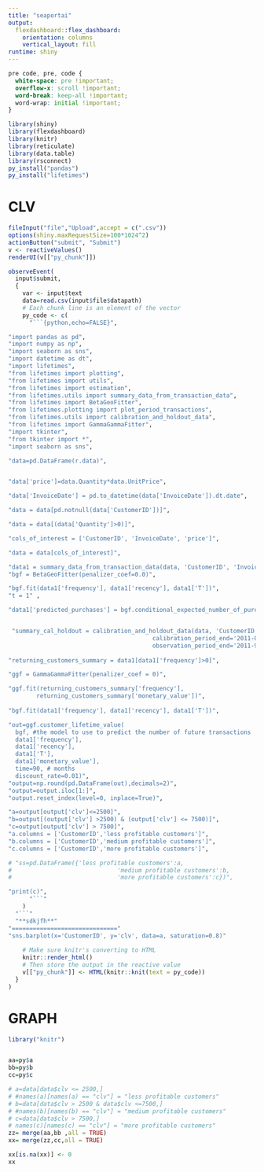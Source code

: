 ---
title: "seaportai"
output: 
  flexdashboard::flex_dashboard:
    orientation: columns
    vertical_layout: fill
runtime: shiny
---

```{css}
pre code, pre, code {
  white-space: pre !important;
  overflow-x: scroll !important;
  word-break: keep-all !important;
  word-wrap: initial !important;
}
```




```{r setup, include=FALSE}
library(shiny)
library(flexdashboard)
library(knitr)
library(reticulate)
library(data.table)
library(rsconnect)
py_install("pandas")
py_install("lifetimes")
```




**CLV**
===========================================

```{r, e}
fileInput("file","Upload",accept = c(".csv"))
options(shiny.maxRequestSize=100*1024^2)
actionButton("submit", "Submit")
v <- reactiveValues()
renderUI(v[["py_chunk"]])

observeEvent(
  input$submit,
  {
    var <- input$text
    data=read.csv(input$file$datapath)
    # Each chunk line is an element of the vector
    py_code <- c(
      "```{python,echo=FALSE}",

"import pandas as pd",
"import numpy as np",
"import seaborn as sns",
"import datetime as dt",
"import lifetimes",
"from lifetimes import plotting",
"from lifetimes import utils",
"from lifetimes import estimation",
"from lifetimes.utils import summary_data_from_transaction_data",
"from lifetimes import BetaGeoFitter",
"from lifetimes.plotting import plot_period_transactions",
"from lifetimes.utils import calibration_and_holdout_data",
"from lifetimes import GammaGammaFitter",
"import tkinter",
"from tkinter import *",
"import seaborn as sns",

"data=pd.DataFrame(r.data)",


"data['price']=data.Quantity*data.UnitPrice",

"data['InvoiceDate'] = pd.to_datetime(data['InvoiceDate']).dt.date",

"data = data[pd.notnull(data['CustomerID'])]",

"data = data[(data['Quantity']>0)]",

"cols_of_interest = ['CustomerID', 'InvoiceDate', 'price']",

"data = data[cols_of_interest]",

"data1 = summary_data_from_transaction_data(data, 'CustomerID', 'InvoiceDate', monetary_value_col='price', observation_period_end='2011-9-12')",
"bgf = BetaGeoFitter(penalizer_coef=0.0)",

"bgf.fit(data1['frequency'], data1['recency'], data1['T'])",
"t = 1" ,

"data1['predicted_purchases'] = bgf.conditional_expected_number_of_purchases_up_to_time(t, data1['frequency'],    data1['recency'], data1['T'])",


 "summary_cal_holdout = calibration_and_holdout_data(data, 'CustomerID', 'InvoiceDate',
                                         calibration_period_end='2011-08-06',
                                         observation_period_end='2011-9-12' ) " , 
                                        
"returning_customers_summary = data1[data1['frequency']>0]",

"ggf = GammaGammaFitter(penalizer_coef = 0)",

"ggf.fit(returning_customers_summary['frequency'],
        returning_customers_summary['monetary_value'])",
        
"bgf.fit(data1['frequency'], data1['recency'], data1['T'])",

"out=ggf.customer_lifetime_value(
  bgf, #the model to use to predict the number of future transactions
  data1['frequency'],
  data1['recency'],
  data1['T'],
  data1['monetary_value'],
  time=90, # months
  discount_rate=0.01)",
"output=np.round(pd.DataFrame(out),decimals=2)",
"output=output.iloc[1:]",
"output.reset_index(level=0, inplace=True)",

"a=output[output['clv']<=2500]",
"b=output[(output['clv'] >2500) & (output['clv'] <= 7500)]",
"c=output[output['clv'] > 7500]",
"a.columns = ['CustomerID','less profitable customers']",
"b.columns = ['CustomerID','medium profitable customers']",
"c.columns = ['CustomerID','more profitable customers']",

# "ss=pd.DataFrame({'less profitable customers':a,
#                              'medium profitable customers':b,
#                              'more profitable customers':c})",

"print(c)",
      "```"
    )
  "```"
  "**sdkjfh**"
"=============================="
"sns.barplot(x='CustomerID', y='clv', data=a, saturation=0.8)"
    
    # Make sure knitr's converting to HTML
    knitr::render_html()
    # Then store the output in the reactive value
    v[["py_chunk"]] <- HTML(knitr::knit(text = py_code))
  }
)
```

**GRAPH**
===================================

```{r, echo=FALSE}
library("knitr")


aa=py$a
bb=py$b
cc=py$c

# a=data[data$clv <= 2500,]
# #names(a)[names(a) == "clv"] = "less profitable customers"
# b=data[data$clv > 2500 & data$clv <=7500,]
# #names(b)[names(b) == "clv"] = "medium profitable customers"
# c=data[data$clv > 7500,]
# names(c)[names(c) == "clv"] = "more profitable customers"
zz= merge(aa,bb ,all = TRUE)
xx= merge(zz,cc,all = TRUE)

xx[is.na(xx)] <- 0
xx

```


